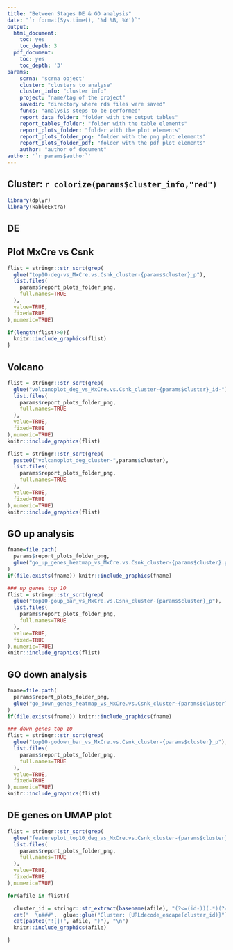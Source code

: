 ```yaml
---
title: "Between Stages DE & GO analysis"
date: "`r format(Sys.time(), '%d %B, %Y')`"
output:
  html_document:
    toc: yes
    toc_depth: 3
  pdf_document:
    toc: yes
    toc_depth: '3'
params:
    scrna: 'scrna object'
    cluster: "clusters to analyse"
    cluster_info: "cluster info"
    project: "name/tag of the project"
    savedir: "directory where rds files were saved"
    funcs: "analysis steps to be performed"
    report_data_folder: "folder with the output tables"
    report_tables_folder: "folder with the table elements"
    report_plots_folder: "folder with the plot elements"
    report_plots_folder_png: "folder with the png plot elements"
    report_plots_folder_pdf: "folder with the pdf plot elements"
    author: "author of document"
author: '`r params$author`'
---
```


## Cluster: `r colorize(params$cluster_info,"red")`

```r
library(dplyr)
library(kableExtra)
```

## DE

## Plot MxCre vs Csnk
```r
flist = stringr::str_sort(grep(
  glue("top10-deg-vs_MxCre.vs.Csnk_cluster-{params$cluster}_p"),
  list.files(
    params$report_plots_folder_png,
    full.names=TRUE
  ),
  value=TRUE,
  fixed=TRUE
),numeric=TRUE)

if(length(flist)>0){
  knitr::include_graphics(flist)
}
```

## Volcano
```r
flist = stringr::str_sort(grep(
  glue("volcanoplot_deg_vs_MxCre.vs.Csnk_cluster-{params$cluster}_id-"),
  list.files(
    params$report_plots_folder_png,
    full.names=TRUE
  ),
  value=TRUE,
  fixed=TRUE
),numeric=TRUE)
knitr::include_graphics(flist)
```

```r
flist = stringr::str_sort(grep(
  paste0("volcanoplot_deg_cluster-",params$cluster),
  list.files(
    params$report_plots_folder_png,
    full.names=TRUE
  ),
  value=TRUE,
  fixed=TRUE
),numeric=TRUE)
knitr::include_graphics(flist)
```

## GO up analysis
```r
fname=file.path(
  params$report_plots_folder_png,
  glue("go_up_genes_heatmap_vs_MxCre.vs.Csnk_cluster-{params$cluster}.png")
)
if(file.exists(fname)) knitr::include_graphics(fname)
```


```r
### up genes top 10
flist = stringr::str_sort(grep(
  glue("top10-goup_bar_vs_MxCre.vs.Csnk_cluster-{params$cluster}_p"),
  list.files(
    params$report_plots_folder_png,
    full.names=TRUE
  ),
  value=TRUE,
  fixed=TRUE
),numeric=TRUE)
knitr::include_graphics(flist)

```

## GO down analysis
```r
fname=file.path(
  params$report_plots_folder_png,
  glue("go_down_genes_heatmap_vs_MxCre.vs.Csnk_cluster-{params$cluster}.png")
)
if(file.exists(fname)) knitr::include_graphics(fname)
```

```r
### down genes top 10
flist = stringr::str_sort(grep(
  glue("top10-godown_bar_vs_MxCre.vs.Csnk_cluster-{params$cluster}_p"),
  list.files(
    params$report_plots_folder_png,
    full.names=TRUE
  ),
  value=TRUE,
  fixed=TRUE
),numeric=TRUE)
knitr::include_graphics(flist)

```

## DE genes on UMAP plot
```r
flist = stringr::str_sort(grep(
  glue("featureplot_top10_deg_vs_MxCre.vs.Csnk_cluster-{params$cluster}_id-"),
  list.files(
    params$report_plots_folder_png,
    full.names=TRUE
  ),
  value=TRUE,
  fixed=TRUE
),numeric=TRUE)

for(afile in flist){

  cluster_id = stringr::str_extract(basename(afile), "(?<=(id-))(.*)(?=\\.png)")
  cat("  \n###",  glue::glue("Cluster: {URLdecode_escape(cluster_id)}"),"   \n")
  cat(paste0("![](", afile, ")"), "\n")
  knitr::include_graphics(afile)

}
```

